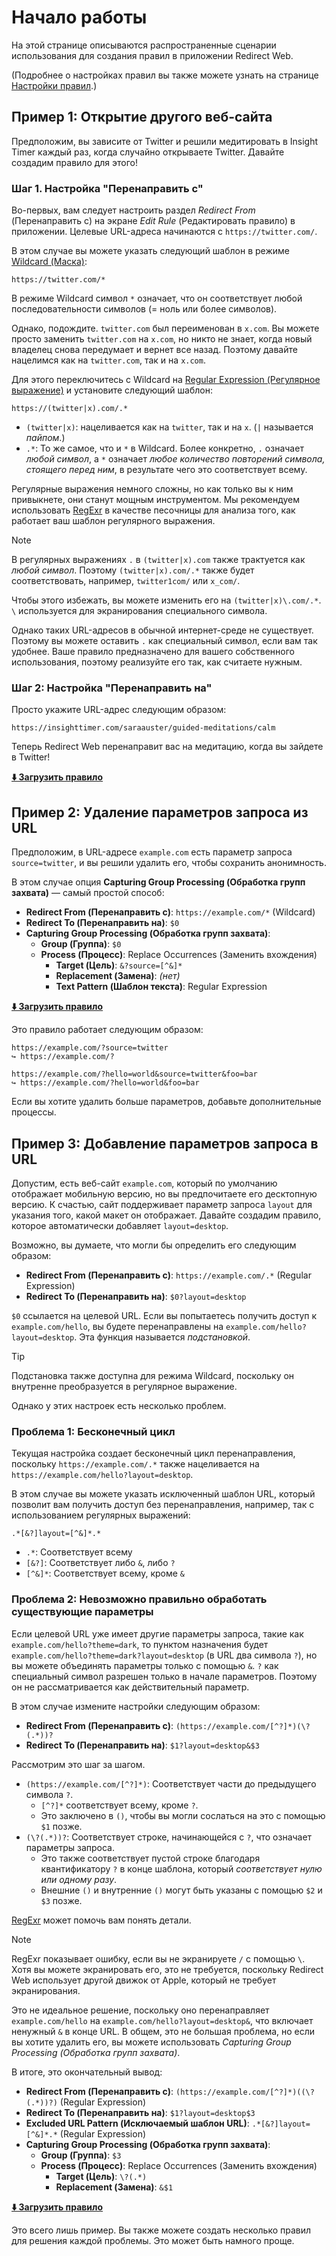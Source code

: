 # Начало работы

На этой странице описываются распространенные сценарии использования для создания правил в приложении Redirect Web.

(Подробнее о настройках правил вы также можете узнать на странице [Настройки правил](./rule-settings).)

## Пример 1: Открытие другого веб-сайта

Предположим, вы зависите от Twitter и решили медитировать в Insight Timer каждый раз, когда случайно открываете Twitter. Давайте создадим правило для этого!

### Шаг 1. Настройка "Перенаправить с"

Во-первых, вам следует настроить раздел *Redirect From* (Перенаправить с) на экране *Edit Rule* (Редактировать правило) в приложении. Целевые URL-адреса начинаются с `https://twitter.com/`.

В этом случае вы можете указать следующий шаблон в режиме [Wildcard (Маска)](rule-settings#url-pattern-wildcard):

```
https://twitter.com/*
```

В режиме Wildcard символ `*` означает, что он соответствует любой последовательности символов (= ноль или более символов).

Однако, подождите. `twitter.com` был переименован в `x.com`. Вы можете просто заменить `twitter.com` на `x.com`, но никто не знает, когда новый владелец снова передумает и вернет все назад. Поэтому давайте нацелимся как на `twitter.com`, так и на `x.com`.

Для этого переключитесь с Wildcard на [Regular Expression (Регулярное выражение)](rule-settings#url-pattern-regular-expression) и установите следующий шаблон:

```
https://(twitter|x).com/.*
```

*   `(twitter|x)`: нацеливается как на `twitter`, так и на `x`. (`|` называется *пайпом*.)
*   `.*`: То же самое, что и `*` в Wildcard. Более конкретно, `.` означает *любой символ*, а `*` означает *любое количество повторений символа, стоящего перед ним*, в результате чего это соответствует всему.

Регулярные выражения немного сложны, но как только вы к ним привыкнете, они станут мощным инструментом. Мы рекомендуем использовать [RegExr](https://regexr.com) в качестве песочницы для анализа того, как работает ваш шаблон регулярного выражения.

> [!NOTE]
> В регулярных выражениях `.` в `(twitter|x).com` также трактуется как *любой символ*. Поэтому `(twitter|x).com/.*` также будет соответствовать, например, `twitter1com/` или `x_com/`.
>
> Чтобы этого избежать, вы можете изменить его на `(twitter|x)\.com/.*`. `\` используется для экранирования специального символа.
>
> Однако таких URL-адресов в обычной интернет-среде не существует. Поэтому вы можете оставить `.` как специальный символ, если вам так удобнее. Ваше правило предназначено для вашего собственного использования, поэтому реализуйте его так, как считаете нужным.

### Шаг 2: Настройка "Перенаправить на"

Просто укажите URL-адрес следующим образом:

```
https://insighttimer.com/saraauster/guided-meditations/calm
```

Теперь Redirect Web перенаправит вас на медитацию, когда вы зайдете в Twitter!

**[⬇️ Загрузить правило](/rules/reduce-twitter-addiction.redirectweb)**

## Пример 2: Удаление параметров запроса из URL

Предположим, в URL-адресе `example.com` есть параметр запроса `source=twitter`, и вы решили удалить его, чтобы сохранить анонимность.

В этом случае опция **Capturing Group Processing (Обработка групп захвата)** — самый простой способ:

*   **Redirect From (Перенаправить с)**: `https://example.com/*` (Wildcard)
*   **Redirect To (Перенаправить на)**: `$0`
*   **Capturing Group Processing (Обработка групп захвата)**:
    *   **Group (Группа)**: `$0`
    *   **Process (Процесс)**: Replace Occurrences (Заменить вхождения)
        *   **Target (Цель)**: `&?source=[^&]*`
        *   **Replacement (Замена)**: *(нет)*
        *   **Text Pattern (Шаблон текста)**: Regular Expression

**[⬇️ Загрузить правило](/rules/remove-parameters.redirectweb)**

Это правило работает следующим образом:

```
https://example.com/?source=twitter
↪ https://example.com/?

https://example.com/?hello=world&source=twitter&foo=bar
↪ https://example.com/?hello=world&foo=bar
```

Если вы хотите удалить больше параметров, добавьте дополнительные процессы.

## Пример 3: Добавление параметров запроса в URL

Допустим, есть веб-сайт `example.com`, который по умолчанию отображает мобильную версию, но вы предпочитаете его десктопную версию. К счастью, сайт поддерживает параметр запроса `layout` для указания того, какой макет он отображает. Давайте создадим правило, которое автоматически добавляет `layout=desktop`.

Возможно, вы думаете, что могли бы определить его следующим образом:

*   **Redirect From (Перенаправить с)**: `https://example.com/.*` (Regular Expression)
*   **Redirect To (Перенаправить на)**: `$0?layout=desktop`

`$0` ссылается на целевой URL. Если вы попытаетесь получить доступ к `example.com/hello`, вы будете перенаправлены на `example.com/hello?layout=desktop`. Эта функция называется *подстановкой*.

> [!TIP]
> Подстановка также доступна для режима Wildcard, поскольку он внутренне преобразуется в регулярное выражение.

Однако у этих настроек есть несколько проблем.

### Проблема 1: Бесконечный цикл

Текущая настройка создает бесконечный цикл перенаправления, поскольку `https://example.com/.*` также нацеливается на `https://example.com/hello?layout=desktop`.

В этом случае вы можете указать исключенный шаблон URL, который позволит вам получить доступ без перенаправления, например, так с использованием регулярных выражений:

```
.*[&?]layout=[^&]*.*
```

*   `.*`: Соответствует всему
*   `[&?]`: Соответствует либо `&`, либо `?`
*   `[^&]*`: Соответствует всему, кроме `&`

### Проблема 2: Невозможно правильно обработать существующие параметры

Если целевой URL уже имеет другие параметры запроса, такие как `example.com/hello?theme=dark`, то пунктом назначения будет `example.com/hello?theme=dark?layout=desktop` (в URL два символа `?`), но вы можете объединять параметры только с помощью `&`. `?` как специальный символ разрешен только в начале параметров. Поэтому он не рассматривается как действительный параметр.

В этом случае измените настройки следующим образом:

*   **Redirect From (Перенаправить с)**: `(https://example.com/[^?]*)(\?(.*))?`
*   **Redirect To (Перенаправить на)**: `$1?layout=desktop&$3`

Рассмотрим это шаг за шагом.

*   `(https://example.com/[^?]*)`: Соответствует части до предыдущего символа `?`.
    *   `[^?]*` соответствует всему, кроме `?`.
    *   Это заключено в `()`, чтобы вы могли сослаться на это с помощью `$1` позже.
*   `(\?(.*))?`: Соответствует строке, начинающейся с `?`, что означает параметры запроса.
    *   Это также соответствует пустой строке благодаря квантификатору `?` в конце шаблона, который *соответствует нулю или одному разу*.
    *   Внешние `()` и внутренние `()` могут быть указаны с помощью `$2` и `$3` позже.

[RegExr](https://regexr.com) может помочь вам понять детали.

> [!NOTE]
> RegExr показывает ошибку, если вы не экранируете `/` с помощью `\`. Хотя вы можете экранировать его, это не требуется, поскольку Redirect Web использует другой движок от Apple, который не требует экранирования.

Это не идеальное решение, поскольку оно перенаправляет `example.com/hello` на `example.com/hello?layout=desktop&`, что включает ненужный `&` в конце URL. В общем, это не большая проблема, но если вы хотите удалить его, вы можете использовать *Capturing Group Processing (Обработка групп захвата)*.

В итоге, это окончательный вывод:

*   **Redirect From (Перенаправить с)**: `(https://example.com/[^?]*)((\?(.*))?)` (Regular Expression)
*   **Redirect To (Перенаправить на)**: `$1?layout=desktop$3`
*   **Excluded URL Pattern (Исключаемый шаблон URL)**: `.*[&?]layout=[^&]*.*` (Regular Expression)
*   **Capturing Group Processing (Обработка групп захвата)**:
    *   **Group (Группа)**: `$3`
    *   **Process (Процесс)**: Replace Occurrences (Заменить вхождения)
        *   **Target (Цель)**: `\?(.*)`
        *   **Replacement (Замена)**: `&$1`

**[⬇️ Загрузить правило](/rules/add-parameters.redirectweb)**

Это всего лишь пример. Вы также можете создать несколько правил для решения каждой проблемы. Это может быть намного проще.